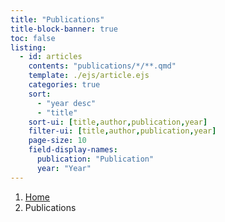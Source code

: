 ---
title: "Publications"
title-block-banner: true
toc: false
listing: 
  - id: articles
    contents: "publications/*/**.qmd" 
    template: ./ejs/article.ejs
    categories: true
    sort: 
      - "year desc"
      - "title"
    sort-ui: [title,author,publication,year]
    filter-ui: [title,author,publication,year]
    page-size: 10
    field-display-names: 
      publication: "Publication"
      year: "Year"
---

```{=html}
<nav aria-label="breadcrumb">
  <ol class="breadcrumb">
    <li class="breadcrumb-item"><a href="index.html">Home</a></li>
    <li class="breadcrumb-item active" aria-current="page">Publications</li>
  </ol>
</nav>
```
::: {#articles}
:::
